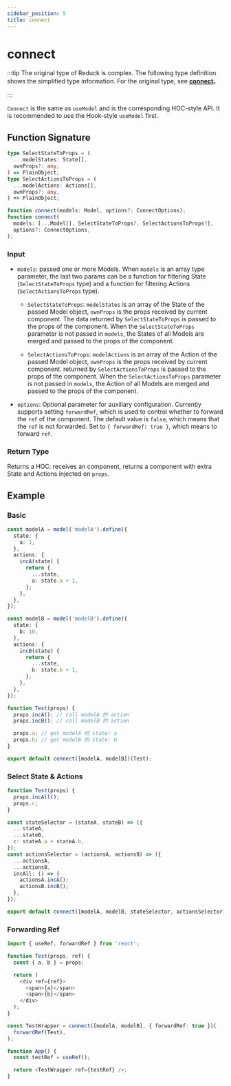 ```yaml
---
sidebar_position: 5
title: connect
---
```

# connect


<ReduckTip />

:::tip
The original type of Reduck is complex. The following type definition shows the simplified type information. For the original type, see [**connect**](https://github.com/modern-js-dev/reduck/blob/main/packages/react/src/connect.ts)。

:::

`Connect` is the same as `useModel` and is the corresponding HOC-style API. It is recommended to use the Hook-style `useModel` first.

## Function Signature

```ts
type SelectStateToProps = (
  ...modelStates: State[],
  ownProps?: any,
) => PlainObject;
type SelectActionsToProps = (
  ...modelActions: Actions[],
  ownProps?: any,
) => PlainObject;

function connect(models: Model, options?: ConnectOptions);
function connect(
  models: [...Model[], SelectStateToProps?, SelectActionsToProps?],
  options?: ConnectOptions,
);
```

### Input

- `models`: passed one or more Models. When `models` is an array type parameter, the last two params can be a function for filtering State (`SelectStateToProps` type) and a function for filtering Actions (`SelectActionsToProps` type).

  - `SelectStateToProps`: `modelStates` is an array of the State of the passed Model object, `ownProps` is the props received by current component. The data returned by `SelectStateToProps` is passed to the props of the component. When the `SelectStateToProps` parameter is not passed in `models`, the States of all Models are merged and passed to the props of the component.

  - `SelectActionsToProps`: `modelActions` is an array of the Action of the passed Model object, `ownProps` is the props received by current component. returned by `SelectActionsToProps` is passed to the props of the component. When the `SelectActionsToProps` parameter is not passed in `models`, the Action of all Models are merged and passed to the props of the component.

- `options`: Optional parameter for auxiliary configuration. Currently supports setting `forwardRef`, which is used to control whether to forward the `ref` of the component. The default value is `false`, which means that the `ref` is not forwarded. Set to `{ forwardRef: true }`, which means to forward `ref`.

### Return Type

Returns a HOC: receives an component, returns a component with extra State and Actions injected on `props`.

## Example

### Basic

```ts
const modelA = model('modelA').define({
  state: {
    a: 1,
  },
  actions: {
    incA(state) {
      return {
        ...state,
        a: state.a + 1,
      };
    },
  },
});

const modelB = model('modelB').define({
  state: {
    b: 10,
  },
  actions: {
    incB(state) {
      return {
        ...state,
        b: state.b + 1,
      };
    },
  },
});

function Test(props) {
  props.incA(); // call modelA 的 action
  props.incB(); // call modelB 的 action

  props.a; // get modelA 的 state: a
  props.b; // get modelB 的 state: b
}

export default connect([modelA, modelB])(Test);
```

### Select State & Actions

```ts
function Test(props) {
  props.incAll();
  props.c;
}

const stateSelector = (stateA, stateB) => ({
  ...stateA,
  ...stateB,
  c: stateA.a + stateA.b,
});
const actionsSelector = (actionsA, actionsB) => ({
  ...actionsA,
  ...actionsB,
  incAll: () => {
    actionsA.incA();
    actionsB.incB();
  },
});

export default connect([modelA, modelB, stateSelector, actionsSelector])(Test);
```

### Forwarding Ref

```ts
import { useRef, forwardRef } from 'react';

function Test(props, ref) {
  const { a, b } = props;

  return (
    <div ref={ref}>
      <span>{a}</span>
      <span>{b}</span>
    </div>
  );
}

const TestWrapper = connect([modelA, modelB], { forwardRef: true })(
  forwardRef(Test),
);

function App() {
  const testRef = useRef();

  return <TestWrapper ref={testRef} />;
}
```

